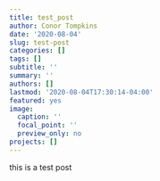 ```yaml
---
title: test_post
author: Conor Tompkins
date: '2020-08-04'
slug: test-post
categories: []
tags: []
subtitle: ''
summary: ''
authors: []
lastmod: '2020-08-04T17:30:14-04:00'
featured: yes
image:
  caption: ''
  focal_point: ''
  preview_only: no
projects: []
---
```


this is a test post